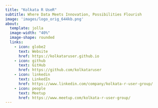 ```yaml
---
title: "Kolkata R UseR"
subtitle: Where Data Meets Innovation, Possibilities Flourish
image: 'images/logo_orig_644kb.png'
about:
  template: jolla
  image-width: "40%"
  image-shape: rounded
  links:
    - icon: globe2
      text: Website
      href: https://kolkataruser.github.io
    - icon: github
      text: GitHub
      href: https://github.com/kolkataruser
    - icon: linkedin
      text: LinkedIn
      href: https://www.linkedin.com/company/kolkata-r-user-group/
    - icon: people
      text: Meetup
      href: https://www.meetup.com/kolkata-r-user-group/
---
```

